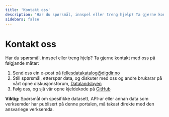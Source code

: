 ```yaml
---
title: 'Kontakt oss'
description: 'Har du spørsmål, innspel eller treng hjelp? Ta gjerne kontakt med oss på følgjande måtar'
sidebars: false
---
```


# Kontakt oss

<Ingress size="xs">Har du spørsmål, innspel eller treng hjelp? Ta gjerne kontakt med oss på følgjande måtar:</Ingress>

1. Send oss ein e-post på [fellesdatakatalog@digdir.no](mailto:fellesdatakatalog@digdir.no)
2. Still spørsmål, etterspør data, og diskuter med oss og andre brukarar på vårt opne diskusjonsforum, [Datalandsbyen](https://datalandsbyen.norge.no/)
3. Følg oss, og sjå vår opne kjeldekode på [GitHub](https://github.com/Informasjonsforvaltning)

<Alert severity="info" size="md">
   <strong>Viktig:</strong> Spørsmål om spesifikke datasett, API-ar eller annan data som verksemder har publisert på denne portalen, må takast direkte med den ansvarlege verksemda.
</Alert>